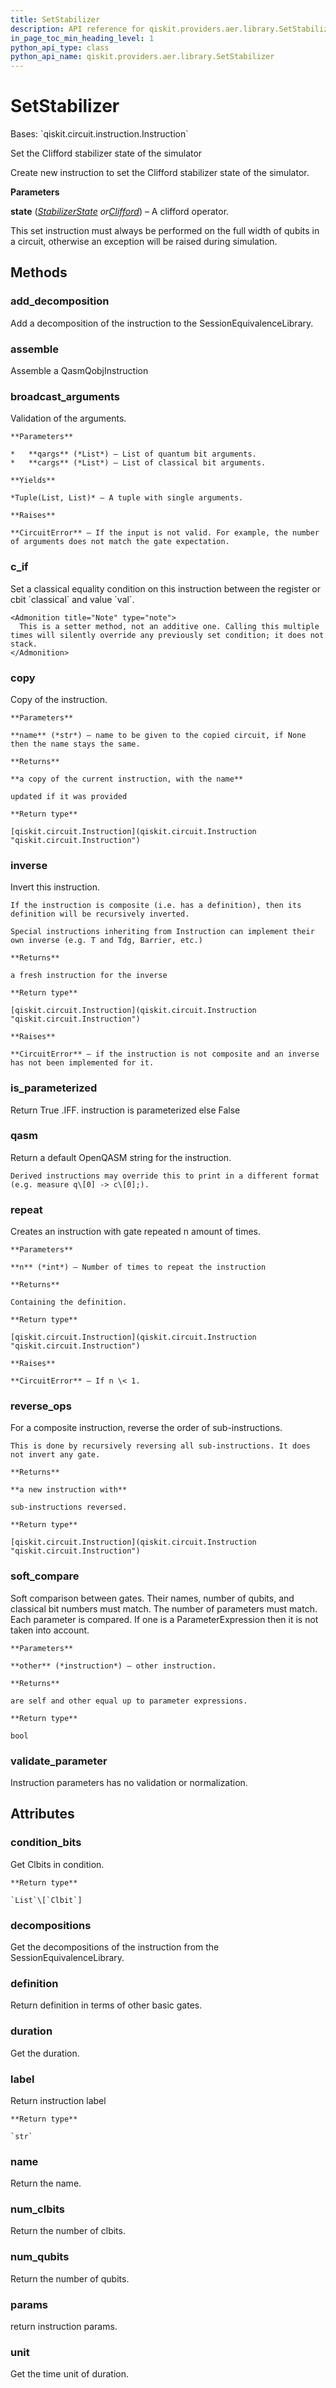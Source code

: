 ```yaml
---
title: SetStabilizer
description: API reference for qiskit.providers.aer.library.SetStabilizer
in_page_toc_min_heading_level: 1
python_api_type: class
python_api_name: qiskit.providers.aer.library.SetStabilizer
---
```


# SetStabilizer

<Class id="qiskit.providers.aer.library.SetStabilizer" github="https://github.com/qiskit/qiskit-aer/tree/stable/0.10/qiskit/providers/aer/library/set_instructions/set_stabilizer.py" signature="SetStabilizer(state)">
  Bases: `qiskit.circuit.instruction.Instruction`

  Set the Clifford stabilizer state of the simulator

  Create new instruction to set the Clifford stabilizer state of the simulator.

  **Parameters**

  **state** ([*StabilizerState*](qiskit.quantum_info.StabilizerState "qiskit.quantum_info.StabilizerState")  *or*[*Clifford*](qiskit.quantum_info.Clifford "qiskit.quantum_info.Clifford")) – A clifford operator.

  <Admonition title="Note" type="note">
    This set instruction must always be performed on the full width of qubits in a circuit, otherwise an exception will be raised during simulation.
  </Admonition>

  ## Methods

  ### add\_decomposition

  <Function id="qiskit.providers.aer.library.SetStabilizer.add_decomposition" signature="SetStabilizer.add_decomposition(decomposition)">
    Add a decomposition of the instruction to the SessionEquivalenceLibrary.
  </Function>

  ### assemble

  <Function id="qiskit.providers.aer.library.SetStabilizer.assemble" signature="SetStabilizer.assemble()">
    Assemble a QasmQobjInstruction
  </Function>

  ### broadcast\_arguments

  <Function id="qiskit.providers.aer.library.SetStabilizer.broadcast_arguments" signature="SetStabilizer.broadcast_arguments(qargs, cargs)">
    Validation of the arguments.

    **Parameters**

    *   **qargs** (*List*) – List of quantum bit arguments.
    *   **cargs** (*List*) – List of classical bit arguments.

    **Yields**

    *Tuple(List, List)* – A tuple with single arguments.

    **Raises**

    **CircuitError** – If the input is not valid. For example, the number of arguments does not match the gate expectation.
  </Function>

  ### c\_if

  <Function id="qiskit.providers.aer.library.SetStabilizer.c_if" signature="SetStabilizer.c_if(classical, val)">
    Set a classical equality condition on this instruction between the register or cbit `classical` and value `val`.

    <Admonition title="Note" type="note">
      This is a setter method, not an additive one. Calling this multiple times will silently override any previously set condition; it does not stack.
    </Admonition>
  </Function>

  ### copy

  <Function id="qiskit.providers.aer.library.SetStabilizer.copy" signature="SetStabilizer.copy(name=None)">
    Copy of the instruction.

    **Parameters**

    **name** (*str*) – name to be given to the copied circuit, if None then the name stays the same.

    **Returns**

    **a copy of the current instruction, with the name**

    updated if it was provided

    **Return type**

    [qiskit.circuit.Instruction](qiskit.circuit.Instruction "qiskit.circuit.Instruction")
  </Function>

  ### inverse

  <Function id="qiskit.providers.aer.library.SetStabilizer.inverse" signature="SetStabilizer.inverse()">
    Invert this instruction.

    If the instruction is composite (i.e. has a definition), then its definition will be recursively inverted.

    Special instructions inheriting from Instruction can implement their own inverse (e.g. T and Tdg, Barrier, etc.)

    **Returns**

    a fresh instruction for the inverse

    **Return type**

    [qiskit.circuit.Instruction](qiskit.circuit.Instruction "qiskit.circuit.Instruction")

    **Raises**

    **CircuitError** – if the instruction is not composite and an inverse has not been implemented for it.
  </Function>

  ### is\_parameterized

  <Function id="qiskit.providers.aer.library.SetStabilizer.is_parameterized" signature="SetStabilizer.is_parameterized()">
    Return True .IFF. instruction is parameterized else False
  </Function>

  ### qasm

  <Function id="qiskit.providers.aer.library.SetStabilizer.qasm" signature="SetStabilizer.qasm()">
    Return a default OpenQASM string for the instruction.

    Derived instructions may override this to print in a different format (e.g. measure q\[0] -> c\[0];).
  </Function>

  ### repeat

  <Function id="qiskit.providers.aer.library.SetStabilizer.repeat" signature="SetStabilizer.repeat(n)">
    Creates an instruction with gate repeated n amount of times.

    **Parameters**

    **n** (*int*) – Number of times to repeat the instruction

    **Returns**

    Containing the definition.

    **Return type**

    [qiskit.circuit.Instruction](qiskit.circuit.Instruction "qiskit.circuit.Instruction")

    **Raises**

    **CircuitError** – If n \< 1.
  </Function>

  ### reverse\_ops

  <Function id="qiskit.providers.aer.library.SetStabilizer.reverse_ops" signature="SetStabilizer.reverse_ops()">
    For a composite instruction, reverse the order of sub-instructions.

    This is done by recursively reversing all sub-instructions. It does not invert any gate.

    **Returns**

    **a new instruction with**

    sub-instructions reversed.

    **Return type**

    [qiskit.circuit.Instruction](qiskit.circuit.Instruction "qiskit.circuit.Instruction")
  </Function>

  ### soft\_compare

  <Function id="qiskit.providers.aer.library.SetStabilizer.soft_compare" signature="SetStabilizer.soft_compare(other)">
    Soft comparison between gates. Their names, number of qubits, and classical bit numbers must match. The number of parameters must match. Each parameter is compared. If one is a ParameterExpression then it is not taken into account.

    **Parameters**

    **other** (*instruction*) – other instruction.

    **Returns**

    are self and other equal up to parameter expressions.

    **Return type**

    bool
  </Function>

  ### validate\_parameter

  <Function id="qiskit.providers.aer.library.SetStabilizer.validate_parameter" signature="SetStabilizer.validate_parameter(parameter)">
    Instruction parameters has no validation or normalization.
  </Function>

  ## Attributes

  ### condition\_bits

  <Attribute id="qiskit.providers.aer.library.SetStabilizer.condition_bits" name="condition_bits">
    Get Clbits in condition.

    **Return type**

    `List`\[`Clbit`]
  </Attribute>

  ### decompositions

  <Attribute id="qiskit.providers.aer.library.SetStabilizer.decompositions" name="decompositions">
    Get the decompositions of the instruction from the SessionEquivalenceLibrary.
  </Attribute>

  ### definition

  <Attribute id="qiskit.providers.aer.library.SetStabilizer.definition" name="definition">
    Return definition in terms of other basic gates.
  </Attribute>

  ### duration

  <Attribute id="qiskit.providers.aer.library.SetStabilizer.duration" name="duration">
    Get the duration.
  </Attribute>

  ### label

  <Attribute id="qiskit.providers.aer.library.SetStabilizer.label" name="label">
    Return instruction label

    **Return type**

    `str`
  </Attribute>

  ### name

  <Attribute id="qiskit.providers.aer.library.SetStabilizer.name" name="name">
    Return the name.
  </Attribute>

  ### num\_clbits

  <Attribute id="qiskit.providers.aer.library.SetStabilizer.num_clbits" name="num_clbits">
    Return the number of clbits.
  </Attribute>

  ### num\_qubits

  <Attribute id="qiskit.providers.aer.library.SetStabilizer.num_qubits" name="num_qubits">
    Return the number of qubits.
  </Attribute>

  ### params

  <Attribute id="qiskit.providers.aer.library.SetStabilizer.params" name="params">
    return instruction params.
  </Attribute>

  ### unit

  <Attribute id="qiskit.providers.aer.library.SetStabilizer.unit" name="unit">
    Get the time unit of duration.
  </Attribute>
</Class>

